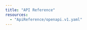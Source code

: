 ```yaml
---
title: "API Reference"
resources:
  - "ApiReference/openapi.v1.yaml"
---
```


::: {.column-screen-inset-right}
```{=html}
<redoc spec-url='ApiReference/openapi.v1.yaml'></redoc>
<script src="https://cdn.redoc.ly/redoc/latest/bundles/redoc.standalone.js"></script>
```
:::
